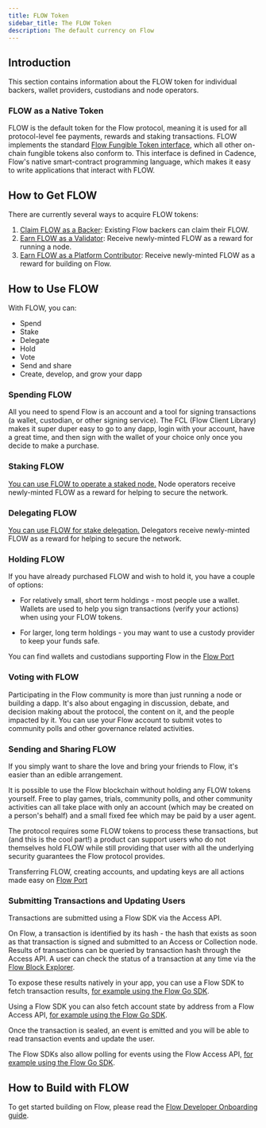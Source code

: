 ```yaml
---
title: FLOW Token
sidebar_title: The FLOW Token
description: The default currency on Flow
---
```


## Introduction

This section contains information about the FLOW token for individual backers,
wallet providers, custodians and node operators.

### FLOW as a Native Token

FLOW is the default token for the Flow protocol, meaning it is used for all protocol-level fee payments,
rewards and staking transactions. FLOW implements the standard [Flow Fungible Token interface](https://github.com/onflow/flow-ft),
which all other on-chain fungible tokens also conform to. This interface is defined in Cadence,
Flow's native smart-contract programming language, which makes it easy to write applications that
interact with FLOW.

## How to Get FLOW

There are currently several ways to acquire FLOW tokens:

1. [Claim FLOW as a Backer](./delivery.mdx): Existing Flow backers can claim their FLOW.
1. [Earn FLOW as a Validator](/staking/technical-overview.mdx): Receive newly-minted FLOW as a reward for running a node.
1. [Earn FLOW as a Platform Contributor](./earn.mdx): Receive newly-minted FLOW as a reward for building on Flow.

## How to Use FLOW

With FLOW, you can:

- Spend
- Stake
- Delegate
- Hold
- Vote
- Send and share
- Create, develop, and grow your dapp

### Spending FLOW

All you need to spend Flow is an account and a tool for signing transactions
(a wallet, custodian, or other signing service).
The FCL (Flow Client Library) makes it super duper easy to go to any dapp,
login with your account, have a great time,
and then sign with the wallet of your choice only once you decide to make a purchase.

### Staking FLOW

[You can use FLOW to operate a staked node.](/staking) Node operators receive newly-minted FLOW
as a reward for helping to secure the network.

### Delegating FLOW

[You can use FLOW for stake delegation.](/staking) Delegators receive newly-minted FLOW
as a reward for helping to secure the network.

### Holding FLOW

If you have already purchased FLOW and wish to hold it, you have a couple of options:

- For relatively small, short term holdings - most people use a wallet.
  Wallets are used to help you sign transactions (verify your actions) when using your FLOW tokens.

- For larger, long term holdings - you may want to use a custody provider to keep your funds safe.

You can find wallets and custodians supporting Flow in the [Flow Port](https://port.onflow.org/)

### Voting with FLOW

Participating in the Flow community is more than just running a node or building a dapp.
It's also about engaging in discussion, debate, and decision making about the protocol,
the content on it, and the people impacted by it.
You can use your Flow account to submit votes to community polls and other governance related activities.

### Sending and Sharing FLOW

If you simply want to share the love and bring your friends to Flow, it's easier than an edible arrangement.

It is possible to use the Flow blockchain without holding any FLOW tokens yourself.
Free to play games, trials, community polls,
and other community activities can all take place with only an account
(which may be created on a person's behalf)
and a small fixed fee which may be paid by a user agent.

The protocol requires some FLOW tokens to process these transactions,
but (and this is the cool part!) a product can support users who do not themselves hold FLOW
while still providing that user with all the underlying security guarantees the Flow protocol provides.

Transferring FLOW, creating accounts, and updating keys are all actions made easy on [Flow Port](https://port.onflow.org/)

### Submitting Transactions and Updating Users

Transactions are submitted using a Flow SDK via the Access API.

On Flow, a transaction is identified by its hash - the hash that exists as soon as that transaction is signed and submitted to an Access or Collection node.
Results of transactions can be queried by transaction hash through the Access API.
A user can check the status of a transaction at any time via the [Flow Block Explorer](https://flow.bigdipper.live/).

To expose these results natively in your app, you can use a Flow SDK to fetch transaction results,
[for example using the Flow Go SDK](https://github.com/onflow/flow-go-sdk#querying-transaction-results).

Using a Flow SDK you can also fetch account state by address from a Flow Access API,
[for example using the Flow Go SDK](https://github.com/onflow/flow-go-sdk#querying-accounts).

Once the transaction is sealed, an event is emitted and you will be able to read transaction events and update the user.

The Flow SDKs also allow polling for events using the Flow Access API,
[for example using the Flow Go SDK](https://github.com/onflow/flow-go-sdk#querying-events).

## How to Build with FLOW

To get started building on Flow, please read the [Flow Developer Onboarding guide](/dapp-development/).

